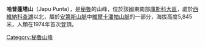 {{Coord|13|45|21|S|71|0|17|W|display=title}}

'''哈普蓬塔山'''（Japu Punta），是[[秘魯|秘魯]]的山峰，位於該國東南部[[庫斯科大區|庫斯科大區]]，處於[[西維納科查湖|西維納科查湖]]以北，屬於[[安第斯山脈|安第斯山脈]]中[[維爾卡潘帕山脈|維爾卡潘帕山脈]]的一部分，海拔高度5,845米，人類在1974年首次登頂。

{{Peru-geo-stub}}
[[Category:秘魯山峰|Category:秘魯山峰]]